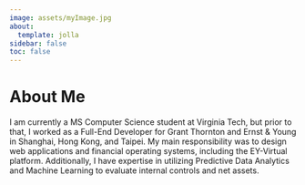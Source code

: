 ```yaml
---
image: assets/myImage.jpg
about:
  template: jolla
sidebar: false
toc: false
---
```


# About Me
I am currently a MS Computer Science student at Virginia Tech, but prior to that, I worked as a Full-End Developer for Grant Thornton and Ernst & Young in Shanghai, Hong Kong, and Taipei. My main responsibility was to design web applications and financial operating systems, including the EY-Virtual platform. Additionally, I have expertise in utilizing Predictive Data Analytics and Machine Learning to evaluate internal controls and net assets.
